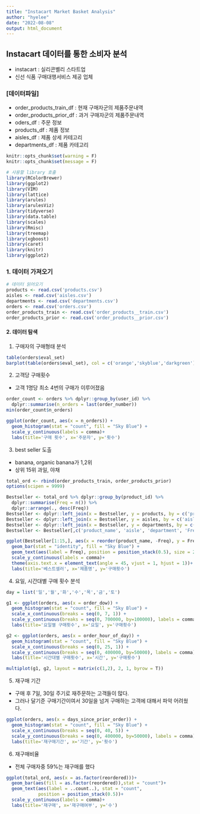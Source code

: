 ```yaml
---
title: "Instacart Market Basket Analysis"
author: "hyelee"
date: "2022-08-08"
output: html_document
---
```


## Instacart 데이터를 통한 소비자 분석
- instacart : 실리콘벨리 스타트업
- 신선 식품 구매대행서비스 제공 업체

### [데이터파일]
- order_products_train_df : 현재 구매자군의 제품주문내역
- order_products_prior_df : 과거 구매자군의 제품주문내역
- oders_df : 주문 정보
- products_df : 제품 정보
- aisles_df : 제품 상세 카테고리
- departments_df : 제품 카테고리

```r
knitr::opts_chunk$set(warning = F)
knitr::opts_chunk$set(message = F)
```


```r
# 사용할 library 호출
library(RColorBrewer)
library(ggplot2)
library(VIM)
library(lattice)
library(arules)
library(arulesViz)
library(tidyverse)
library(data.table)
library(scales)
library(Rmisc)
library(treemap)
library(xgboost)
library(caret)
library(knitr)
library(ggplot2)

```

### 1. 데이터 가져오기

```r
# 데이터 읽어오기
products <- read.csv('products.csv')
aisles <- read.csv('aisles.csv')
departments <- read.csv('departments.csv')
orders <- read.csv('orders.csv')
order_products_train <- read.csv('order_products__train.csv')
order_products_prior <- read.csv('order_products__prior.csv')
```



#### 2. 데이터 탐색

1) 구매자의 구매형태 분석

```r
table(orders$eval_set)
barplot(table(orders$eval_set), col = c('orange','skyblue','darkgreen'))
```
2) 고객당 구매횟수
- 고객 1명당 최소 4번의 구매가 이루어졌음

```r
order_count <- orders %>% dplyr::group_by(user_id) %>%
  dplyr::summarise(n_orders = last(order_number))
min(order_count$n_orders)
```
```r
ggplot(order_count, aes(x = n_orders)) + 
  geom_histogram(stat = "count", fill = "Sky Blue") +
  scale_y_continuous(labels = comma)+
  labs(title='구매 횟수', x='주문자', y='횟수')
```

3) best seller 도출
- banana, organic banana가 1,2위
- 상위 15위 과일, 야채

```r
total_ord <- rbind(order_products_train, order_products_prior)
options(scipen = 9999)

Bestseller <- total_ord %>% dplyr::group_by(product_id) %>% 
  dplyr::summarise(Freq = n()) %>% 
  dplyr::arrange(., desc(Freq))
Bestseller <- dplyr::left_join(x = Bestseller, y = products, by = c('product_id' = 'product_id'))
Bestseller <- dplyr::left_join(x = Bestseller, y = aisles, by = c('aisle_id' = 'aisle_id'))
Bestseller <- dplyr::left_join(x = Bestseller, y = departments, by = c('department_id' = 'department_id'))
Bestseller <- Bestseller[,c('product_name', 'aisle', 'department', 'Freq')]

ggplot(Bestseller[1:15,], aes(x = reorder(product_name, -Freq), y = Freq))+
  geom_bar(stat = "identity", fill = "Sky Blue") +
  geom_text(aes(label = Freq), position = position_stack(0.5), size = 2.5)+
  scale_y_continuous(labels = comma)+
  theme(axis.text.x = element_text(angle = 45, vjust = 1, hjust = 1))+
  labs(title='베스트셀러', x='제품명', y='구매횟수')


```

4) 요일, 시간대별 구매 횟수 분석

```r
day = list('일','월','화','수','목','금','토')

g1 <- ggplot(orders, aes(x = order_dow)) + 
  geom_histogram(stat = "count", fill = "Sky Blue") +
  scale_x_continuous(breaks = seq(0, 7, 1)) +
  scale_y_continuous(breaks = seq(0, 700000, by=100000), labels = comma) +
  labs(title='요일별 구매횟수', x='요일', y='구매횟수')

g2 <- ggplot(orders, aes(x = order_hour_of_day)) + 
  geom_histogram(stat = "count", fill = "Sky Blue") +
  scale_x_continuous(breaks = seq(0, 25, 1)) +
  scale_y_continuous(breaks = seq(0, 400000, by=50000), labels = comma) +
  labs(title='시간대별 구매횟수', x='시간', y='구매횟수')

multiplot(g1, g2, layout = matrix(c(1,2), 2, 1, byrow = T))

```

5) 재구매 기간
- 구매 후 7일, 30일 주기로 재주문하는 고객들이 많다.
- 그러나 달기준 구매기간이여서 30일을 넘겨 구매하는 고객에 대해서 파악 어려웠다.

```r
ggplot(orders, aes(x = days_since_prior_order)) + 
  geom_histogram(stat = "count", fill = "Sky Blue") +
  scale_x_continuous(breaks = seq(0, 40, 5)) +
  scale_y_continuous(breaks = seq(0, 400000, by=50000), labels = comma)+
  labs(title='재구매기간', x='기간', y='횟수')
```


6) 재구매비율
- 전체 구매자중 59%는 재구매를 했다

```r
ggplot(total_ord, aes(x = as.factor(reordered)))+
  geom_bar(aes(fill = as.factor(reordered)),stat = "count")+
  geom_text(aes(label = ..count..), stat = "count",
            position = position_stack(0.5))+
  scale_y_continuous(labels = comma)+
  labs(title='재구매', x='재구매여부', y='수')

```